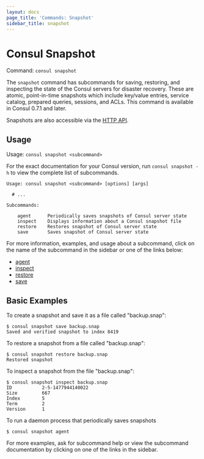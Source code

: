 ```yaml
---
layout: docs
page_title: 'Commands: Snapshot'
sidebar_title: snapshot
---
```


# Consul Snapshot

Command: `consul snapshot`

The `snapshot` command has subcommands for saving, restoring, and inspecting the
state of the Consul servers for disaster recovery. These are atomic, point-in-time
snapshots which include key/value entries, service catalog, prepared queries,
sessions, and ACLs. This command is available in Consul 0.7.1 and later.

Snapshots are also accessible via the [HTTP API](/api/snapshot).

## Usage

Usage: `consul snapshot <subcommand>`

For the exact documentation for your Consul version, run `consul snapshot -h` to
view the complete list of subcommands.

```text
Usage: consul snapshot <subcommand> [options] [args]

  # ...

Subcommands:

    agent      Periodically saves snapshots of Consul server state
    inspect    Displays information about a Consul snapshot file
    restore    Restores snapshot of Consul server state
    save       Saves snapshot of Consul server state
```

For more information, examples, and usage about a subcommand, click on the name
of the subcommand in the sidebar or one of the links below:

- [agent](/docs/commands/snapshot/agent) <EnterpriseAlert inline />
- [inspect](/docs/commands/snapshot/inspect)
- [restore](/docs/commands/snapshot/restore)
- [save](/docs/commands/snapshot/save)

## Basic Examples

To create a snapshot and save it as a file called "backup.snap":

```text
$ consul snapshot save backup.snap
Saved and verified snapshot to index 8419
```

To restore a snapshot from a file called "backup.snap":

```text
$ consul snapshot restore backup.snap
Restored snapshot
```

To inspect a snapshot from the file "backup.snap":

```text
$ consul snapshot inspect backup.snap
ID           2-5-1477944140022
Size         667
Index        5
Term         2
Version      1
```

To run a daemon process that periodically saves snapshots <EnterpriseAlert inline />

```
$ consul snapshot agent
```

For more examples, ask for subcommand help or view the subcommand documentation
by clicking on one of the links in the sidebar.
